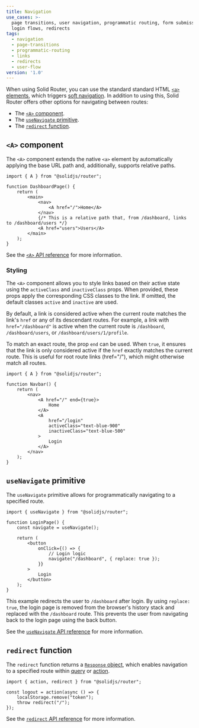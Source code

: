 ```yaml
---
title: Navigation
use_cases: >-
  page transitions, user navigation, programmatic routing, form submissions,
  login flows, redirects
tags:
  - navigation
  - page-transitions
  - programmatic-routing
  - links
  - redirects
  - user-flow
version: '1.0'
---
```


When using Solid Router, you can use the standard standard HTML [`<a>` elements](https://developer.mozilla.org/en-US/docs/Web/HTML/Element/a), which triggers [soft navigation](/solid-router/reference/components/a#soft-navigation).
In addition to using this, Solid Router offers other options for navigating between routes:

- The [`<A>` component](/solid-router/reference/components/a).
- The [`useNavigate` primitive](/solid-router/reference/primitives/use-navigate).
- The [`redirect` function](/solid-router/reference/response-helpers/redirect).

## `<A>` component

The `<A>` component extends the native `<a>` element by automatically applying the base URL path and, additionally, supports relative paths.

```tsx
import { A } from "@solidjs/router";

function DashboardPage() {
	return (
		<main>
			<nav>
				<A href="/">Home</A>
			</nav>
			{/* This is a relative path that, from /dashboard, links to /dashboard/users */}
			<A href="users">Users</A>
		</main>
	);
}
```

See the [`<A>` API reference](/solid-router/reference/components/a) for more information.

### Styling

The `<A>` component allows you to style links based on their active state using the `activeClass` and `inactiveClass` props.
When provided, these props apply the corresponding CSS classes to the link.
If omitted, the default classes `active` and `inactive` are used.

By default, a link is considered active when the current route matches the link's `href` or any of its descendant routes.
For example, a link with `href="/dashboard"` is active when the current route is `/dashboard`, `/dashboard/users`, or `/dashboard/users/1/profile`.

To match an exact route, the prop `end` can be used.
When `true`, it ensures that the link is only considered active if the `href` exactly matches the current route.
This is useful for root route links (href="/"), which might otherwise match all routes.

```tsx
import { A } from "@solidjs/router";

function Navbar() {
	return (
		<nav>
			<A href="/" end={true}>
				Home
			</A>
			<A
				href="/login"
				activeClass="text-blue-900"
				inactiveClass="text-blue-500"
			>
				Login
			</A>
		</nav>
	);
}
```

## `useNavigate` primitive

The `useNavigate` primitive allows for programmatically navigating to a specified route.

```tsx
import { useNavigate } from "@solidjs/router";

function LoginPage() {
	const navigate = useNavigate();

	return (
		<button
			onClick={() => {
				// Login logic
				navigate("/dashboard", { replace: true });
			}}
		>
			Login
		</button>
	);
}
```

This example redirects the user to `/dashboard` after login.
By using `replace: true`, the login page is removed from the browser's history stack and replaced with the `/dashboard` route.
This prevents the user from navigating back to the login page using the back button.

See the [`useNavigate` API reference](/solid-router/reference/primitives/use-navigate) for more information.

## `redirect` function

The `redirect` function returns a [`Response` object](https://developer.mozilla.org/en-US/docs/Web/API/Response), which enables navigation to a specified route within [query](/solid-router/reference/data-apis/query) or [action](/solid-router/reference/data-apis/action).

```tsx
import { action, redirect } from "@solidjs/router";

const logout = action(async () => {
	localStorage.remove("token");
	throw redirect("/");
});
```

See the [`redirect` API reference](/solid-router/reference/response-helpers/redirect) for more information.
